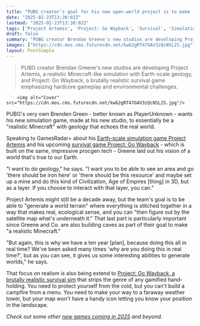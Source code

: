 ```yaml
---
title: "PUBG creator's goal for his new open-world project is to make 'realistic Minecraft' complete with real geology"
date: "2025-02-23T13:30:02Z"
lastmod: "2025-02-23T13:30:02Z"
tags: ['Project Artemis', 'Project: Go Wayback', 'Survival', 'Simulation', 'Open World', 'PC', 'Realistic Minecraft']
draft: false
summary: "PUBG creator Brendan Greene's new studios are developing Project Artemis, a realistic Minecraft-like simulation with Earth-scale geology, and Project: Go Wayback, a brutally realistic survival game emphasizing hardcore gameplay and environmental challenges."
images: ["https://cdn.mos.cms.futurecdn.net/kwb2gRT47GAV3zQcNSL2S.jpg"]
layout: PostSimple
---
```

> PUBG creator Brendan Greene's new studios are developing Project Artemis, a realistic Minecraft-like simulation with Earth-scale geology, and Project: Go Wayback, a brutally realistic survival game emphasizing hardcore gameplay and environmental challenges.


        <img alt="Cover" src="https://cdn.mos.cms.futurecdn.net/kwb2gRT47GAV3zQcNSL2S.jpg"/>
        
PUBG's very own Brenden Green - better known as PlayerUnknown - wants his new simulation game, made at his new studio, to essentially be a "realistic Minecraft" with geology that echoes the real world.

Speaking to GamesRadar+ about his [Earth-scale simulation game Project Artemis](https://www.gamesradar.com/games/survival/if-we-can-do-it-this-will-be-something-groundbreaking-pubg-creator-brendan-greene-is-five-years-into-making-a-10-000km-realistic-minecraft-but-theres-still-a-decade-to-go/) and his upcoming [survival game Project: Go Wayback](https://www.gamesradar.com/games/survival/five-years-later-pubg-creator-playerunknown-finally-reveals-his-massive-open-world-survival-game-projects-aiming-for-realistic-worlds-thousands-of-kilometers-wide-across-three-games/) - which is built on the same, impressive procgen tech - Greene laid out his vision of a world that's true to our Earth.

"I want to do geology," he says. "I want you to be able to see an area and go 'there should be iron here' or 'there should be this resource' and maybe set up a mine and do this kind of Civilization, Age of Empires [thing] in 3D, but as a layer. If you choose to interact with that layer, you can."

Project Artemis might still be a decade away, but the team's goal is to be able to "generate a world terrain" where everything is stitched together in a way that makes real, ecological sense, and you can "then figure out by the satellite map what's underneath it." That last part is particularly important since Greene and Co. are also building caves as part of their goal to make "a realistic Minecraft."

"But again, this is why we have a ten year [plan], because doing this all in real time? We've been asked many times 'why are you doing this in real time?', but as you can see, it gives us some interesting abilities to generate worlds," he says.

That focus on realism is also being extend to [Project: Go Wayback, a brutally realistic survival sim](https://www.gamesradar.com/games/survival/pubg-creators-new-project-wont-just-be-the-hardest-survival-game-ever-made-its-aiming-to-be-the-hardest-survival-game-anyone-could-possibly-make/) that strips the genre of any gamified hand-holding. You need to protect yourself from the cold, but you can't build a campfire from a menu. You need to make your way to a faraway weather tower, but your map won't have a handy icon letting you know your position in the landscape.

*Check out some other *[<em>new games coming in 2025</em>](https://www.gamesradar.com/video-game-release-dates/)* and beyond.*
        